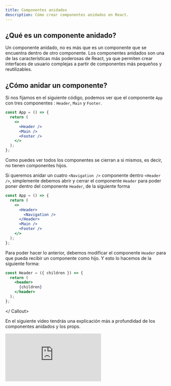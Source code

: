 ```yaml
---
title: Componentes anidados
description: Cómo crear componentes anidados en React.
---
```


## ¿Qué es un componente anidado?

Un componente anidado, no es más que es un componente que se encuentra dentro
de otro componente. Los componentes anidados son una de las características
más poderosas de React, ya que permiten crear interfaces de usuario complejas
a partir de componentes más pequeños y reutilizables.

## ¿Cómo anidar un componente?

Si nos fijamos en el siguiente código, podemos ver que el componente `App`
con tres componentes : `Header`, `Main` y `Footer`.

```jsx
const App = () => {
  return (
    <>
      <Header />
      <Main />
      <Footer />
    </>
  );
};
```

Como puedes ver todos los componentes se cierran a si mismos, es decir, no
tienen componentes hijos.

Si queremos anidar un cuatro `<Navigation />` componente dentro `<Header />`, simplemente debemos abrir y cerrar el componente `Header` para poder poner dentro del componente `Header`, de la siguiente forma

```jsx
const App = () => {
  return (
    <>
      <Header>
        <Navigation />
      </Header>
      <Main />
      <Footer />
    </>
  );
};
```

<Callout>

Para poder hacer lo anterior, debemos modificar el componente `Header` para que
pueda recibir un componente como hijo. Y esto lo hacemos de la siguiente forma:




```jsx
const Header = ({ children }) => {
  return (
    <header>
      {children}
    </header>
  );
};
```

</ Callout>

En el siguiente video tendrás una explicación más a profundidad de los
componentes anidados y los props.

<iframe className='youtube-video' src="https://www.youtube.com/embed/Kcr_3nJcvmk?si=Ngj6J9eQgoKM85yF" title="YouTube video player" frameBorder="0" allow="accelerometer; autoplay; clipboard-write; encrypted-media; gyroscope; picture-in-picture; web-share" allowFullScreen></iframe>